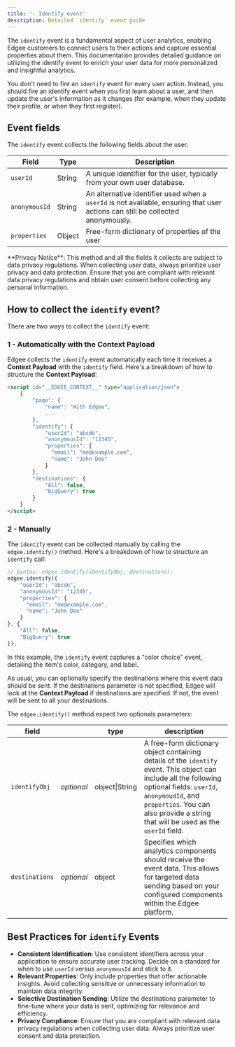 ```yaml
---
title: '- Identify event'
description: Detailed `identify` event guide
---
```


The `identify` event is a fundamental aspect of user analytics, enabling Edgee customers to connect users to their actions and 
capture essential properties about them. This documentation provides detailed guidance on utilizing the identify event to enrich 
your user data for more personalized and insightful analytics.

You don't need to fire an `identify` event for every user action. Instead, you should fire an identify event when 
you first learn about a user, and then update the user's information as it changes (for example, when they update their profile, or when they first register).

## Event fields

The `identify` event collects the following fields about the user:

Field | Type | Description
----- | ---- | ---
`userId` | String | A unique identifier for the user, typically from your own user database.
`anonymousId` | String | An alternative identifier used when a `userId` is not available, ensuring that user actions can still be collected anonymously.
`properties` | Object | Free-form dictionary of properties of the user

<Warning>
  **Privacy Notice**:
  This method and all the fields it collects are subject to data privacy regulations.
  When collecting user data, always prioritize user privacy and data protection.
  Ensure that you are compliant with relevant data privacy regulations and obtain user consent before collecting any personal information.
</Warning>

## How to collect the `identify` event?

There are two ways to collect the `identify` event:

### 1 - Automatically with the **Context Payload**

Edgee collects the `identify` event automatically each time it receives a **Context Payload** with the `identify` field.
Here's a breakdown of how to structure the **Context Payload**:

```html
<script id="__EDGEE_CONTEXT__" type="application/json">
    {
        "page": {
            "name": "With Edgee",
            ...
        },
        "identify": {
            "userId": "abcde",
            "anonymousId": "12345",
            "properties": {
              "email": "me@example.com",
              "name": "John Doe"
            }
        },
        "destinations": {
            "All": false,
            "BigQuery": true
        }
    }
</script>
```

### 2 - Manually 

The `identify` event can be collected manually by calling the `edgee.identify()` method.
Here's a breakdown of how to structure an `identify` call:

```javascript
// Syntax: edgee.identify(identifyObj, destinations);
edgee.identify({
    "userId": "abcde",
    "anonymousId": "12345",
    "properties": {
      "email": "me@example.com",
      "name": "John Doe"
    }
}, {
    "All": false,
    "BigQuery": true
});
```

In this example, the `identify` event captures a "color choice" event, detailing the item's color, category, and label.

As usual, you can optionally specify the destinations where this event data should be sent. If the destinations parameter is not
specified, Edgee will look at the **Context Payload** if destinations are specified. If not, the event will be sent to all your destinations.

The `edgee.identify()` method expect two optionals parameters:

field |    | type | description
--- | -- |--- | ---
`identifyObj` | _optional_ | object\|String | A free-form dictionary object containing details of the `identify` event. This object can include all the following optional fields: `userId`, `anonymoudId`, and `properties`. You can also provide a string that will be used as the `userId` field.
`destinations` | _optional_ | object | Specifies which analytics components should receive the event data. This allows for targeted data sending based on your configured components within the Edgee platform.


## Best Practices for `identify` Events

- **Consistent Identification**: Use consistent identifiers across your application to ensure accurate user tracking. Decide on a standard for when to use `userId` versus `anonymousId` and stick to it.
- **Relevant Properties**: Only include properties that offer actionable insights. Avoid collecting sensitive or unnecessary information to maintain data integrity.
- **Selective Destination Sending**: Utilize the destinations parameter to fine-tune where your data is sent, optimizing for relevance and efficiency.
- **Privacy Compliance**: Ensure that you are compliant with relevant data privacy regulations when collecting user data. Always prioritize user consent and data protection.
